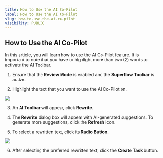 ```yaml
---
title: How to Use the AI Co-Pilot
label: How to Use the AI Co-Pilot
slug: how-to-use-the-ai-co-pilot
visibility: PUBLIC
---
```

## How to Use the AI Co-Pilot

In this article, you will learn how to use the AI Co-Pilot feature. It is important to note that you have to highlight more than two (2) words to activate the AI Toolbar.

1. Ensure that the **Review Mode** is enabled and the **Superflow Toolbar** is active.

2. Highlight the text that you want to use the AI Co-Pilot on.

 
![](https://cdn.hashnode.com/res/hashnode/image/upload/v1733293615879/Dx_xw5MGJ.png?auto=format)
 

3. An **AI Toolbar** will appear, click **Rewrite**.

4. The **Rewrite** dialog box will appear with AI-generated suggestions. To generate more suggestions, click the **Refresh** icon.

5. To select a rewritten text, click its **Radio Button**.

 
![](https://cdn.hashnode.com/res/hashnode/image/upload/v1733293632420/j_-ZB4bbK.png?auto=format)
 

6. After selecting the preferred rewritten text, click the **Create Task** button.
